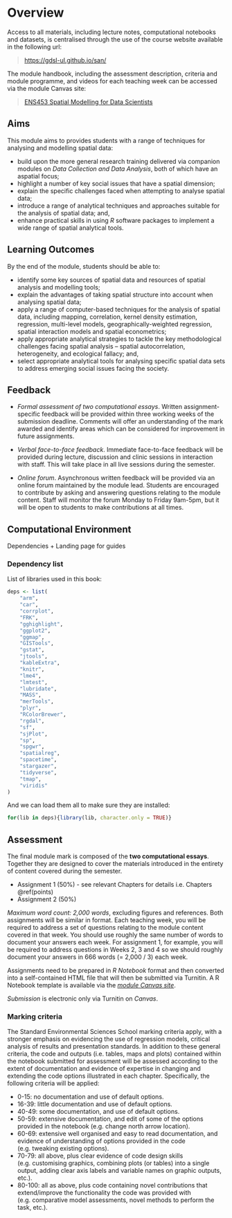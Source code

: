 # Overview {#overview}

Access to all materials, including lecture notes, computational notebooks and datasets, is centralised through the use of the course website available in the following url:

> [https://gdsl-ul.github.io/san/](https://gdsl-ul.github.io/san/)

The module handbook, including the assessment description, criteria and module programme, and videos for each teaching week can be accessed via the module Canvas site:

> [ENS453 Spatial Modelling for Data Scientists](https://liverpool.instructure.com)

## Aims

This module aims to provides students with a range of techniques for analysing and modelling spatial data:

* build upon the more general research training delivered via companion modules on *Data Collection and Data Analysis*, both of which have an aspatial focus;
* highlight a number of key social issues that have a spatial dimension;
* explain the specific challenges faced when attempting to analyse spatial data;
* introduce a range of analytical techniques and approaches suitable for the analysis of spatial data; and,
* enhance practical skills in using *R* software packages to implement a wide range of spatial analytical tools.

## Learning Outcomes

By the end of the module, students should be able to:

* identify some key sources of spatial data and resources of spatial analysis and modelling tools;
* explain the advantages of taking spatial structure into account when analysing spatial data;
* apply a range of computer-based techniques for the analysis of spatial data, including mapping, correlation, kernel density estimation, regression, multi-level models, geographically-weighted regression, spatial interaction models and spatial econometrics;
* apply appropriate analytical strategies to tackle the key methodological challenges facing spatial analysis – spatial autocorrelation, heterogeneity, and ecological fallacy; and, 
* select appropriate analytical tools for analysing specific spatial data sets to address emerging social issues facing the society.

## Feedback

* *Formal assessment of two computational essays*. Written assignment-specific feedback will be provided within three working weeks of the submission deadline. Comments will offer an understanding of the mark awarded and identify areas which can be considered for improvement in future assignments.

* *Verbal face-to-face feedback*. Immediate face-to-face feedback will be provided during lecture, discussion and clinic sessions in interaction with staff. This will take place in all live sessions during the semester.

* *Online forum*. Asynchronous written feedback will be provided via an online forum maintained by the module lead. Students are encouraged to contribute by asking and answering questions relating to the module content. Staff will monitor the forum Monday to Friday 9am-5pm, but it will be open to students to make contributions at all times.

## Computational Environment

Dependencies + Landing page for guides

### Dependency list

List of libraries used in this book:

```r
deps <- list(
    "arm",
    "car",
    "corrplot",
    "FRK",
    "gghighlight",
    "ggplot2",
    "ggmap",
    "GISTools",
    "gstat",
    "jtools",
    "kableExtra",
    "knitr",
    "lme4",
    "lmtest",
    "lubridate",
    "MASS",
    "merTools",
    "plyr",
    "RColorBrewer",
    "rgdal",
    "sf",
    "sjPlot",
    "sp",
    "spgwr",
    "spatialreg",
    "spacetime",
    "stargazer",
    "tidyverse",
    "tmap",
    "viridis"
)
```

And we can load them all to make sure they are installed:

```r
for(lib in deps){library(lib, character.only = TRUE)}
```

## Assessment

The final module mark is composed of the **two computational essays**. Together they are designed to cover the materials introduced in the entirety of content covered during the semester.

* Assignment 1 (50%) - see relevant Chapters for details i.e. Chapters \@ref(points)
* Assignment 2 (50%)

*Maximum word count: 2,000 words*, excluding figures and references. Both assignments will be similar in format. Each teaching week, you will be required to address a set of questions relating to the module content covered in that week. You should use roughly the same number of words to document your answers each week. For assignment 1, for example, you will be required to address questions in Weeks 2, 3 and 4 so we should roughly document your answers in 666 words (= 2,000 / 3) each week.

Assignments need to be prepared in *R Notebook* format and then converted into
a self-contained HTML file that will then be submitted via Turnitin.
A R Notebook template is available via the [*module Canvas site*](https://liverpool.instructure.com).

*Submission* is electronic only via Turnitin on *Canvas*.

### Marking criteria

The Standard Environmental Sciences School marking criteria apply, with a stronger emphasis on evidencing the use of regression models, critical analysis of results and presentation standards. In addition to these general criteria, the code and outputs (i.e. tables, maps and plots) contained within the notebook submitted for assessment will be assessed according to the extent of documentation and evidence of expertise in changing and extending the code options illustrated in each chapter. Specifically, the following criteria will be applied:

* 0-15: no documentation and use of default options.
* 16-39: little documentation and use of default options.
* 40-49: some documentation, and use of default options.
* 50-59: extensive documentation, and edit of some of the options provided in the notebook (e.g. change north arrow location).
* 60-69: extensive well organised and easy to read documentation, and evidence of understanding of options provided in the code (e.g. tweaking existing options).
* 70-79: all above, plus clear evidence of code design skills (e.g. customising graphics, combining plots (or tables) into a single output, adding clear axis labels and variable names on graphic outputs, etc.).
* 80-100: all as above, plus code containing novel contributions that extend/improve the functionality the code was provided with (e.g. comparative model assessments, novel methods to perform the task, etc.).


